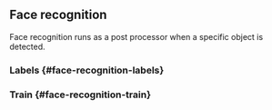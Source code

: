 

## Face recognition

Face recognition runs as a <Link href="/docs/documentation/configuration#post-processors">post processor</Link> when a specific object is detected.

### Labels \{#face-recognition-labels}

<PostProcessorLabels />

### Train \{#face-recognition-train}

<FaceRecognitionTrain />
